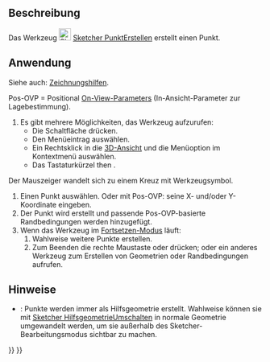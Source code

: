 <languages/>

{{Docnav/de
|[[Sketcher_StopOperation/de|VorgangBeenden]]
|[[Sketcher_CreatePolyline/de|LinienzugErstellen]]
|[[Sketcher_Workbench/de|Sketcher]]
|IconL=Sketcher_StopOperation.svg
|IconR=Sketcher_CreatePolyline.svg
|IconC=Workbench_Sketcher.svg
}}

{{GuiCommand/de
|Name=Sketcher CreatePoint
|Name/de=Sketcher PunktErstellen
|MenuLocation=Skizze → Geometrien → Punkt
|Workbenches=[[Sketcher_Workbench/de|Sketcher]]
|Shortcut={{KEY|G}} {{KEY|Y}}
}}

<span id="Description"></span>
==Beschreibung==

Das Werkzeug [[Image:Sketcher_CreatePoint.svg|24px]] [[Sketcher_CreatePoint/de|Sketcher PunktErstellen]] erstellt einen Punkt.

<span id="Usage"></span>
==Anwendung==

Siehe auch: [[Sketcher_Workbench/de#Zeichnungshilfen|Zeichnungshilfen]].

Pos-OVP = Positional [[Sketcher_Preferences/de#Allgemein|On-View-Parameters]] (In-Ansicht-Parameter zur Lagebestimmung). {{Version/de|1.0}}

# Es gibt mehrere Möglichkeiten, das Werkzeug aufzurufen:
#* Die Schaltfläche {{Button|[[Image:Sketcher_CreatePoint.svg|16px]] [[Sketcher_CreatePoint/de|Punkt]]}} drücken.
#* Den Menüeintrag {{MenuCommand|Skizze → Geometrien → [[Image:Sketcher_CreatePoint.svg|16px]] Punkt}} auswählen.
#* Ein Rechtsklick in die [[3D_View/de|3D-Ansicht]] und die Menüoption {{MenuCommand|[[Image:Sketcher_CreatePoint.svg|16px]] Punkt}} im Kontextmenü auswählen.
#* Das Tastaturkürzel {{KEY|G}} then {{KEY|Y}}.
Der Mauszeiger wandelt sich zu einem Kreuz mit Werkzeugsymbol.
# Einen Punkt auswählen. Oder mit Pos-OVP: seine X- und/oder Y-Koordinate eingeben.
# Der Punkt wird erstellt und passende Pos-OVP-basierte Randbedingungen werden hinzugefügt.
# Wenn das Werkzeug im [[Sketcher_Workbench/de#Fortsetze-Modi|Fortsetzen-Modus]] läuft:
## Wahlweise weitere Punkte erstellen.
## Zum Beenden die rechte Maustaste oder {{KEY|Esc}} drücken; oder ein anderes Werkzeug zum Erstellen von Geometrien oder Randbedingungen aufrufen.

<span id="Notes"></span>
==Hinweise==

* {{VersionMinus/de|0.21}}: Punkte werden immer als Hilfsgeometrie erstellt. Wahlweise können sie mit [[Sketcher_ToggleConstruction/de|Sketcher HilfsgeometrieUmschalten]] in normale Geometrie umgewandelt werden, um sie außerhalb des Sketcher-Bearbeitungsmodus sichtbar zu machen.


{{Docnav/de
|[[Sketcher_StopOperation/de|VorgangBeenden]]
|[[Sketcher_CreatePolyline/de|LinienzugErstellen]]
|[[Sketcher_Workbench/de|Sketcher]]
|IconL=Sketcher_StopOperation.svg
|IconR=Sketcher_CreatePolyline.svg
|IconC=Workbench_Sketcher.svg
}}

{{Sketcher_Tools_navi{{#translation:}}}}
{{Userdocnavi{{#translation:}}}}